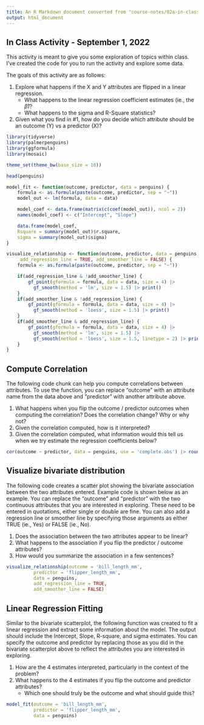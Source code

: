 ```yaml
---
title: An R Markdown document converted from "course-notes/02a-in-class-activity.ipynb"
output: html_document
---
```


## In Class Activity - September 1, 2022

This activity is meant to give you some exploration of topics within class. I've created the code for you to run the activity and explore some data. 

The goals of this activity are as follows: 

1. Explore what happens if the X and Y attributes are flipped in a linear regression. 
    + What happens to the linear regression coefficient estimates (ie., the $\hat{\beta}$)?
    + What happens to the sigma and R-Square statistics?
2. Given what you find in #1, how do you decide which attribute should be an outcome (Y) vs a predictor (X)?

```r
library(tidyverse)
library(palmerpenguins)
library(ggformula)
library(mosaic)

theme_set(theme_bw(base_size = 16))

head(penguins)

model_fit <- function(outcome, predictor, data = penguins) {
    formula <- as.formula(paste(outcome, predictor, sep = "~"))
    model_out <- lm(formula, data = data)

    model_coef <- data.frame(matrix(c(coef(model_out)), ncol = 2))
    names(model_coef) <- c("Intercept", "Slope")

    data.frame(model_coef, 
    Rsquare = summary(model_out)$r.square,
    sigma = summary(model_out)$sigma)
}

visualize_relationship <- function(outcome, predictor, data = penguins, 
     add_regression_line = TRUE, add_smoother_line = FALSE) {
    formula <- as.formula(paste(outcome, predictor, sep = "~"))

    if(add_regression_line & !add_smoother_line) {
        gf_point(gformula = formula, data = data, size = 4) |>
          gf_smooth(method = 'lm', size = 1.5) |> print()
    }
    if(add_smoother_line & !add_regression_line) {
        gf_point(gformula = formula, data = data, size = 4) |>
          gf_smooth(method = 'loess', size = 1.5) |> print()
    }
    if(add_smoother_line & add_regression_line) {
        gf_point(gformula = formula, data = data, size = 4) |>
          gf_smooth(method = 'lm', size = 1.5) |>
          gf_smooth(method = 'loess', size = 1.5, linetype = 2) |> print()
    }
}
```

## Compute Correlation

The following code chunk can help you compute correlations between attributes. To use the function, you can replace "outcome" with an attribute name from the data above and "predictor" with another attribute above. 

1. What happens when you flip the outcome / predictor outcomes when computing the correlation? Does the correlation change? Why or why not? 
2. Given the correlation computed, how is it interpreted? 
3. Given the correlation computed, what information would this tell us when we try estimate the regression coefficients below? 

```r
cor(outcome ~ predictor, data = penguins, use = 'complete.obs') |> round(3)
```

## Visualize bivariate distribution

The following code creates a scatter plot showing the bivariate association between the two attributes entered. Example code is shown below as an example. You can replace the "outcome" and "predictor" with the two continuous attributes that you are interested in exploring. These need to be entered in quotations, either single or double are fine. You can also add a regression line or smoother line by specifying those arguments as either TRUE (ie., Yes) or FALSE (ie., No). 

1. Does the association between the two attributes appear to be linear? 
2. What happens to the association if you flip the predictor / outcome attributes? 
3. How would you summarize the association in a few sentences? 

```r
visualize_relationship(outcome = 'bill_length_mm',
          predictor = 'flipper_length_mm',
          data = penguins,
          add_regression_line = TRUE,
          add_smoother_line = FALSE)
```

## Linear Regression Fitting

Similar to the bivariate scatterplot, the following function was created to fit a linear regression and extract some information about the model. The output should include the Intercept, Slope, R-square, and sigma estimates. You can specify the outcome and predictor by replacing those as you did in the bivariate scatterplot above to reflect the attributes you are interested in exploring. 

1. How are the 4 estimates interpreted, particularly in the context of the problem?
2. What happens to the 4 estimates if you flip the outcome and predictor attributes? 
    + Which one should truly be the outcome and what should guide this?

```r
model_fit(outcome = 'bill_length_mm',
          predictor = 'flipper_length_mm',
          data = penguins)
```

